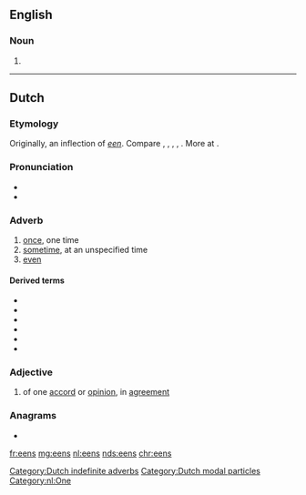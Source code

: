 ==English==

===Noun===
{{head|en|noun plural form}}

# {{plural of|een|lang=en}}

----

==Dutch==

===Etymology===
Originally, an inflection of ''[[een]]''. Compare {{etyl|ofs|-}} {{m|ofs|enes}}, {{m|ofs|ens||once}}, {{etyl|osx|-}} {{m|osx|ēnes}}, {{m|osx|eines||once|tr={{etyl|gml|-}} {{m|gml|einest}}, {{m|gml|ēns}}, {{m|gml|ins}}}}, {{etyl|goh|-}} {{m|goh|einēst||once|tr={{etyl|gmh|-}} {{m|gmh|einest}}, {{m|gmh|einst}}}}. More at {{l|en|once}}.

===Pronunciation===
* {{IPA|/eːns/|lang=nl}}
* {{audio|Nl-eens.ogg|Audio|lang=nl}}

===Adverb===
{{nl-adv}}

# [[once]], one time
# [[sometime]], at an unspecified time
# [[even]]

====Derived terms====
{{top4}}
* {{l|nl|ineens}}
* {{l|nl|niet eens}}
* {{l|nl|nog eens}}
* {{l|nl|nog wel eens}}
* {{l|nl|opeens}}
* {{l|nl|wel eens}}
{{bottom}}

===Adjective===
{{nl-adj|pred}}

# of one [[accord]] or [[opinion]], in [[agreement]]

===Anagrams===
* {{l|nl|snee}}

[[Category:Dutch indefinite adverbs]]
[[Category:Dutch modal particles]]
[[Category:nl:One]]

[[fr:eens]]
[[mg:eens]]
[[nl:eens]]
[[nds:eens]]
[[chr:eens]]